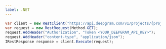 ---
label: .NET
---

```csharp
var client = new RestClient("https://api.deepgram.com/v1/projects/{project_id}");
var request = new RestRequest(Method.GET);
request.AddHeader("Authorization", "Token <YOUR_DEEPGRAM_API_KEY>");
request.AddHeader("content-type", "application/json");
IRestResponse response = client.Execute(request);
```
